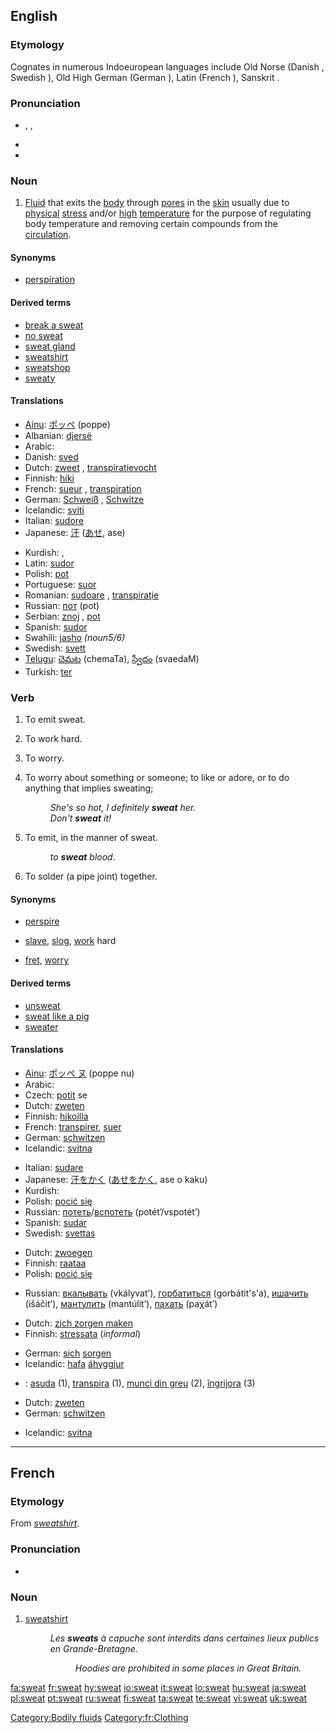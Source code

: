 {{wikipedia|dab=sweat (disambiguation)|sweat}}
{{also|sweats}}
==English==
{{wikipedia}}

===Etymology===
Cognates in numerous Indoeuropean languages include Old Norse {{term|sveiti|lang=non}} (Danish {{term|sved|lang=da}}, Swedish {{term|svett|lang=sv}}), Old High German {{term|sueiჳ|lang=goh}} (German {{term|Schweiß|lang=de}}), Latin {{term|sudor|lang=la}} (French {{term|sueur|lang=fr}}), Sanskrit {{term|स्वेड|sc=Deva|tr=sveda|lang=sa}}.

===Pronunciation===
* {{enPR|swĕt}}, {{IPA|/swɛt/}}, {{SAMPA|/swEt/}}
* {{audio|en-us-sweat.ogg|Audio (US)}}
* {{rhymes|ɛt}}

===Noun===
{{en-noun|-}}

# {{physiology}} [[Fluid]] that exits the [[body]] through [[pore]]s in the [[skin]] usually due to [[physical]] [[stress]] and/or [[high]] [[temperature]] for the purpose of regulating body temperature and removing certain compounds from the [[circulation]].

====Synonyms====
* {{sense|fluid that exits the body through pores}} [[perspiration]]

====Derived terms====
{{rel-top|terms derived from sweat (noun)}}
* [[break a sweat]]
* [[no sweat]]
* [[sweat gland]]
* [[sweatshirt]]
* [[sweatshop]]
* [[sweaty]]
{{rel-bottom}}

====Translations====
{{trans-top|fluid that exits the body through pores}}
* [[Ainu]]: [[ポッペ]] (poppe)
* Albanian: [[djersë]]
* Arabic: {{Arab|[[عرق]]}} {{IPAchar|(ʕáraq)}} {{m}}
* Danish: [[sved]] {{c}}
* Dutch: [[zweet]] {{n}}, [[transpiratievocht]] {{n}}
* Finnish: [[hiki]]
* French: [[sueur]] {{f}}, [[transpiration]] {{f}}
* German: [[Schweiß]] {{m}}, [[Schwitze]] {{f}}
* Icelandic: [[sviti]] {{m}}
* Italian: [[sudore]] {{m}}
* Japanese: [[汗]] ([[あせ]], ase)
{{trans-mid}}
* Kurdish: {{KUchar|[[ئاره‌ق]]}}, {{KUchar|[[ئاره‌قه‌]]}}
* Latin: [[sudor]] {{m}}
* Polish: [[pot#Polish|pot]] {{m}}
* Portuguese: [[suor]] {{m}}
* Romanian: [[sudoare]] {{f}}, [[transpiraţie]] {{f}}
* Russian: [[пот]] (pot) {{m}}
* Serbian: [[znoj]] {{m}}, [[pot]] {{m}}
* Spanish: [[sudor]] {{m}}
* Swahili: [[jasho]] ''(noun5/6)''
* Swedish: [[svett]] {{n}}
* [[Telugu]]: [[చెమట]] (chemaTa), [[స్వేదం]] (svaedaM)
* Turkish: [[ter]]
{{trans-bottom}}

===Verb===
{{en-verb}}

# {{intransitive}} To emit sweat.
# {{intransitive|informal}} To work hard.
# {{intransitive|informal}} To worry.
# {{transitive|idiom}} To worry about something or someone; to like or adore, or to do anything that implies sweating;
#: ''She's so hot, I definitely '''sweat''' her.''
#: ''Don't '''sweat''' it!''
# {{transitive}} To emit, in the manner of sweat.
#: ''to '''sweat''' blood''.
# {{intransitive|plumbing}} To solder (a pipe joint) together.

====Synonyms====
* {{sense|emit sweat}} [[perspire]]
* {{sense|work hard}} [[slave]], [[slog]], [[work]] hard
* {{sense|to worry}} [[fret]], [[worry]]

====Derived terms====
{{rel-top|terms derived from sweat (verb)}}
* [[unsweat]]
* [[sweat like a pig]]
* [[sweater]]
{{rel-bottom}}

====Translations====
{{trans-top|to emit sweat}}
* [[Ainu]]: [[ポッペ ヌ]] (poppe nu)
* Arabic: {{Arab|[[عرق]]}} {{IPAchar|(ʕáriqa)}}
* Czech: [[potit]] se
* Dutch: [[zweten]]
* Finnish: [[hikoilla]]
* French: [[transpirer]], [[suer]]
* German: [[schwitzen]]
* Icelandic: [[svitna]]
{{trans-mid}}
* Italian: [[sudare]]
* Japanese: [[汗をかく]] ([[あせをかく]], ase o kaku)
* Kurdish: {{KUchar|[[ئاره‌ق]]}}
* Polish: [[pocić się]]
* Russian: [[потеть]]/[[вспотеть]] (potét’/vspotét’)
* Spanish: [[sudar]]
* Swedish: [[svettas]]
{{trans-bottom}}

{{trans-top|informal: to work hard}}
<!--Note: add INFORMAL or SLANG terms to this table, where these exist-->
* Dutch: [[zwoegen]]
* Finnish: [[raataa]]
* Polish: [[pocić się]]
{{trans-mid}}
* Russian: [[вкалывать]] (vkályvat’), [[горбатиться]] (gorbátit's'a), [[ишачить]] (išáčit’), [[мантулить]] (mantúlit’), [[пахать]] (paχát’)
{{trans-bottom}}

{{trans-top|informal: to worry}}
<!--Note: add INFORMAL or SLANG terms to this table, where these exist-->
* Dutch: [[zich zorgen maken]]
* Finnish: [[stressata]] (''informal'')
{{trans-mid}}
* German: [[sich]] [[sorgen]]<!--is this informal? ... No.-->
* Icelandic: [[hafa]] [[áhyggjur]]
{{trans-bottom}}

{{checktrans-top}}
* {{ttbc|Romanian}}: [[asuda]] (1), [[transpira]] (1), [[munci din greu]] (2), [[îngrijora]] (3)
{{trans-bottom}}

{{trans-top|to emit in the manner of sweat}}
* Dutch: [[zweten]]
* German: [[schwitzen]]
{{trans-mid}}
* Icelandic: [[svitna]]
{{trans-bottom}}

{{trans-top|to solder together}}
{{trans-mid}}
{{trans-bottom}}

[[Category:Bodily fluids]]

----

==French==

===Etymology===
From {{E.|fr}} ''[[sweatshirt]]''.

===Pronunciation===
* {{IPA | /swit/}}

===Noun===
{{fr-noun|m}}

# [[sweatshirt]]
#: ''Les '''sweats''' à capuche sont interdits dans certaines lieux publics en Grande-Bretagne.''
#:: ''Hoodies are prohibited in some places in Great Britain.''

[[Category:fr:Clothing]]

[[fa:sweat]]
[[fr:sweat]]
[[hy:sweat]]
[[io:sweat]]
[[it:sweat]]
[[lo:sweat]]
[[hu:sweat]]
[[ja:sweat]]
[[pl:sweat]]
[[pt:sweat]]
[[ru:sweat]]
[[fi:sweat]]
[[ta:sweat]]
[[te:sweat]]
[[vi:sweat]]
[[uk:sweat]]